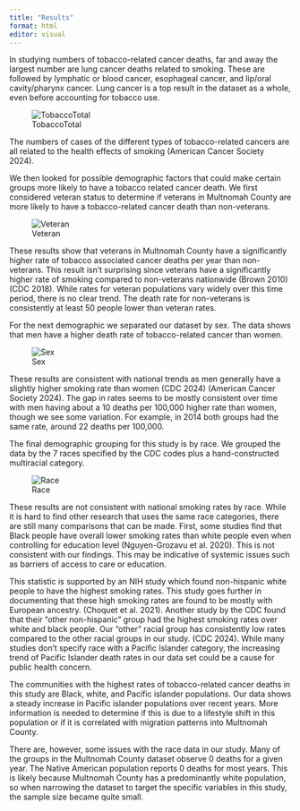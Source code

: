 ```yaml
---
title: "Results"
format: html
editor: visual
---
```


In studying numbers of tobacco-related cancer deaths, far and away the largest number are lung cancer deaths related to smoking. These are followed by lymphatic or blood cancer, esophageal cancer, and lip/oral cavity/pharynx cancer. Lung cancer is a top result in the dataset as a whole, even before accounting for tobacco use.

![TobaccoTotal](TobaccoChart1.png)

The numbers of cases of the different types of tobacco-related cancers are all related to the health effects of smoking (American Cancer Society 2024). 

We then looked for possible demographic factors that could make certain groups more likely to have a tobacco related cancer death. We first considered veteran status to determine if veterans in Multnomah County are more likely to have a tobacco-related cancer death than non-veterans.

![Veteran](tobaccoVets1.png)

These results show that veterans in Multnomah County have a significantly higher rate of tobacco associated cancer deaths per year than non-veterans. This result isn’t surprising since veterans have a significantly higher rate of smoking compared to non-veterans nationwide (Brown 2010) (CDC 2018). While rates for veteran populations vary widely over this time period, there is no clear trend. The death rate for non-veterans is consistently at least 50 people lower than veteran rates.

For the next demographic we separated our dataset by sex. The data shows that men have a higher death rate of tobacco-related cancer than women.

![Sex](sexRates.png)

These results are consistent with national trends as men generally have a slightly higher smoking rate than women (CDC 2024) (American Cancer Society 2024). The gap in rates seems to be mostly consistent over time with men having about a 10 deaths per 100,000 higher rate than women, though we see some variation. For example, in 2014 both groups had the same rate, around 22 deaths per 100,000.

The final demographic grouping for this study is by race. We grouped the data by the 7 races specified by the CDC codes plus a hand-constructed multiracial category.

![Race](tobaccoRace.png)

These results are not consistent with national smoking rates by race. While it is hard to find other research that uses the same race categories, there are still many comparisons that can be made. First, some studies find that Black people have overall lower smoking rates than white people even when controlling for education level (Nguyen-Grozavu et al. 2020). This is not consistent with our findings. This may be indicative of systemic issues such as barriers of access to care or education.

This statistic is supported by an NIH study which found non-hispanic white people to have the highest smoking rates. This study goes further in documenting that these high smoking rates are found to be mostly with European ancestry. (Choquet et al. 2021). Another study by the CDC found that their “other non-hispanic” group had the highest smoking rates over white and black people. Our “other” racial group has consistently low rates compared to the other racial groups in our study. (CDC 2024). While many studies don’t specify race with a Pacific Islander category, the increasing trend of Pacific Islander death rates in our data set could be a cause for public health concern. 

The communities with the highest rates of tobacco-related cancer deaths in this study are Black, white, and Pacific islander populations. Our data shows a steady increase in Pacific islander populations over recent years. More information is needed to determine if this is due to a lifestyle shift in this population or if it is correlated with migration patterns into Multnomah County.

There are, however, some issues with the race data in our study. Many of the groups in the Multnomah County dataset observe 0 deaths for a given year. The Native American population reports 0 deaths for most years. This is likely because Multnomah County has a predominantly white population, so when narrowing the dataset to target the specific variables in this study, the sample size became quite small. 
